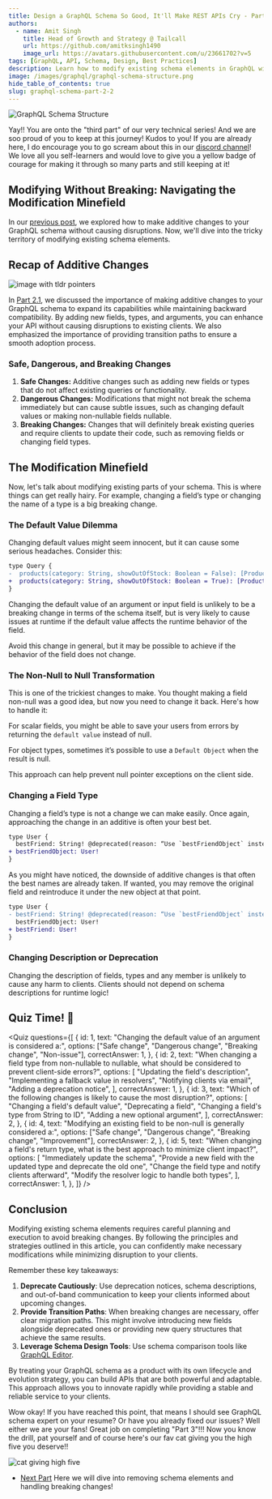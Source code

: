 ```yaml
---
title: Design a GraphQL Schema So Good, It'll Make REST APIs Cry - Part 2.2
authors:
  - name: Amit Singh
    title: Head of Growth and Strategy @ Tailcall
    url: https://github.com/amitksingh1490
    image_url: https://avatars.githubusercontent.com/u/23661702?v=5
tags: [GraphQL, API, Schema, Design, Best Practices]
description: Learn how to modify existing schema elements in GraphQL without causing disruptions.
image: /images/graphql/graphql-schema-structure.png
hide_table_of_contents: true
slug: graphql-schema-part-2-2
---
```



![GraphQL Schema Structure](../static/images/graphql/graphql-schema-structure.png)

Yay!! You are onto the "third part" of our very technical series! And we are soo proud of you to keep at this journey! Kudos to you! If you are already here, I do encourage you to go scream about this in our [discord channel](https://discord.gg/ncZwSMuq)! We love all you self-learners and would love to give you a yellow badge of courage for making it through so many parts and still keeping at it! 

## Modifying Without Breaking: Navigating the Modification Minefield

In our [previous post](/blog/graphql-schema-part-2-1), we explored how to make additive changes to your GraphQL schema without causing disruptions. Now, we'll dive into the tricky territory of modifying existing schema elements.

<!-- truncate -->

## Recap of Additive Changes

<div style={{textAlign: 'center', margin:'16px'}}>
<img src="/images/blog/abstract-image-p2-tldr.webp" alt="image with tldr pointers" style={{maxWidth: '40%'}} />
</div>

In [Part 2.1](/blog/graphql-schema-part-2-1), we discussed the importance of making additive changes to your GraphQL schema to expand its capabilities while maintaining backward compatibility. By adding new fields, types, and arguments, you can enhance your API without causing disruptions to existing clients. We also emphasized the importance of providing transition paths to ensure a smooth adoption process.

### Safe, Dangerous, and Breaking Changes

1. **Safe Changes:** Additive changes such as adding new fields or types that do not affect existing queries or functionality.
2. **Dangerous Changes:** Modifications that might not break the schema immediately but can cause subtle issues, such as changing default values or making non-nullable fields nullable.
3. **Breaking Changes:** Changes that will definitely break existing queries and require clients to update their code, such as removing fields or changing field types.

## The Modification Minefield

Now, let's talk about modifying existing parts of your schema. This is where things can get really hairy. For example, changing a field’s type or changing the name of a type is a big breaking change.

### The Default Value Dilemma

Changing default values might seem innocent, but it can cause some serious headaches. Consider this:

```diff
type Query {
-  products(category: String, showOutOfStock: Boolean = False): [Product!]!
+  products(category: String, showOutOfStock: Boolean = True): [Product!]!
}
```

Changing the default value of an argument or input field is unlikely to be a breaking change in terms of the schema itself, but is very likely to cause issues at runtime if the default value affects the runtime behavior of the field.

Avoid this change in general, but it may be possible to achieve if the behavior of the field does not change.

### The Non-Null to Null Transformation

This is one of the trickiest changes to make. You thought making a field non-null was a good idea, but now you need to change it back. Here's how to handle it:

For scalar fields, you might be able to save your users from errors by returning the `default value` instead of null.

For object types, sometimes it’s possible to use a `Default Object` when the result is null.

This approach can help prevent null pointer exceptions on the client side.

### Changing a Field Type

Changing a field’s type is not a change we can make easily. Once again, approaching the change in an additive is often your best bet.

```diff
type User {
  bestFriend: String! @deprecated(reason: “Use `bestFriendObject` instead.”)
+ bestFriendObject: User!
}
```

As you might have noticed, the downside of additive changes is that often the best names are already taken. If wanted, you may remove the original field and reintroduce it under the new object at that point.

```diff
type User {
- bestFriend: String! @deprecated(reason: “Use `bestFriendObject` instead.”)
  bestFriendObject: User!
+ bestFriend: User!
}
```

### Changing Description or Deprecation

Changing the description of fields, types and any member is unlikely to cause any harm to clients. Clients should not depend on schema descriptions for runtime logic!

## Quiz Time! 🎉

<Quiz
  questions={[
    {
      id: 1,
      text: "Changing the default value of an argument is considered a:",
      options: ["Safe change", "Dangerous change", "Breaking change", "Non-issue"],
      correctAnswer: 1,
    },
    {
      id: 2,
      text: "When changing a field type from non-nullable to nullable, what should be considered to prevent client-side errors?",
      options: [
        "Updating the field's description",
        "Implementing a fallback value in resolvers",
        "Notifying clients via email",
        "Adding a deprecation notice",
      ],
      correctAnswer: 1,
    },
    {
      id: 3,
      text: "Which of the following changes is likely to cause the most disruption?",
      options: [
        "Changing a field's default value",
        "Deprecating a field",
        "Changing a field's type from String to ID",
        "Adding a new optional argument",
      ],
      correctAnswer: 2,
    },
    {
      id: 4,
      text: "Modifying an existing field to be non-null is generally considered a:",
      options: ["Safe change", "Dangerous change", "Breaking change", "Improvement"],
      correctAnswer: 2,
    },
    {
      id: 5,
      text: "When changing a field's return type, what is the best approach to minimize client impact?",
      options: [
        "Immediately update the schema",
        "Provide a new field with the updated type and deprecate the old one",
        "Change the field type and notify clients afterward",
        "Modify the resolver logic to handle both types",
      ],
      correctAnswer: 1,
    },
  ]}
/>

## Conclusion

Modifying existing schema elements requires careful planning and execution to avoid breaking changes. By following the principles and strategies outlined in this article, you can confidently make necessary modifications while minimizing disruption to your clients.

Remember these key takeaways:

1. **Deprecate Cautiously**: Use deprecation notices, schema descriptions, and out-of-band communication to keep your clients informed about upcoming changes.
2. **Provide Transition Paths**: When breaking changes are necessary, offer clear migration paths. This might involve introducing new fields alongside deprecated ones or providing new query structures that achieve the same results.
3. **Leverage Schema Design Tools**: Use schema comparison tools like [GraphQL Editor](https://github.com/graphql-editor/graphql-editor).

By treating your GraphQL schema as a product with its own lifecycle and evolution strategy, you can build APIs that are both powerful and adaptable. This approach allows you to innovate rapidly while providing a stable and reliable service to your clients.

Wow okay! If you have reached this point, that means I should see GraphQL schema expert on your resume? Or have you already fixed our issues? Well either we are your fans! Great job on completing "Part 3"!!! Now you know the drill, pat yourself and of course here's our fav cat giving you the high five you deserve!!

![cat giving high five](../static/images/blog/cat-high-five-gif.webp)

- [Next Part](/blog/graphql-schema-part-2-3)
Here we will dive into removing schema elements and handling breaking changes!

